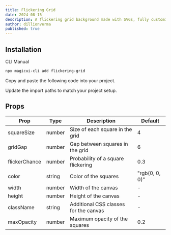 ```yaml
---
title: Flickering Grid
date: 2024-08-15
description: A flickering grid background made with SVGs, fully customizable using Tailwind CSS.
author: dillionverma
published: true
---
```


<ComponentPreview name="flickering-grid-demo" />

## Installation

<Tabs defaultValue="cli">

<TabsList>
  <TabsTrigger value="cli">CLI</TabsTrigger>
  <TabsTrigger value="manual">Manual</TabsTrigger>
</TabsList>
<TabsContent value="cli">

```bash
npx magicui-cli add flickering-grid
```

</TabsContent>

<TabsContent value="manual">

<Steps>

<Step>Copy and paste the following code into your project.</Step>

<ComponentSource name="flickering-grid" />

<Step>Update the import paths to match your project setup.</Step>

</Steps>

</TabsContent>

</Tabs>

## Props

| Prop          | Type   | Description                           | Default        |
| ------------- | ------ | ------------------------------------- | -------------- |
| squareSize    | number | Size of each square in the grid       | 4              |
| gridGap       | number | Gap between squares in the grid       | 6              |
| flickerChance | number | Probability of a square flickering    | 0.3            |
| color         | string | Color of the squares                  | "rgb(0, 0, 0)" |
| width         | number | Width of the canvas                   | -              |
| height        | number | Height of the canvas                  | -              |
| className     | string | Additional CSS classes for the canvas | -              |
| maxOpacity    | number | Maximum opacity of the squares        | 0.2            |
